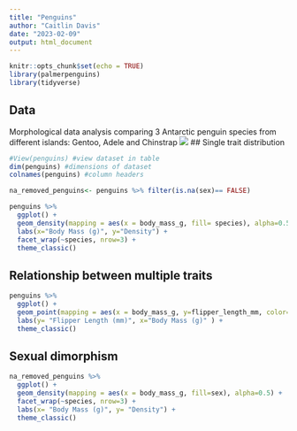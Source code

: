 ```yaml
---
title: "Penguins"
author: "Caitlin Davis"
date: "2023-02-09"
output: html_document
---
```


```r
knitr::opts_chunk$set(echo = TRUE)
library(palmerpenguins)
library(tidyverse)
```

## Data
Morphological data analysis comparing 3 Antarctic penguin species from different islands: Gentoo, Adele and Chinstrap
![](https://i.ytimg.com/vi/lM02wDTiX34/maxresdefault.jpg)
## Single trait distribution
```r
#View(penguins) #view dataset in table
dim(penguins) #dimensions of dataset
colnames(penguins) #column headers

na_removed_penguins<- penguins %>% filter(is.na(sex)== FALSE)
```


```r
penguins %>%
  ggplot() +
  geom_density(mapping = aes(x = body_mass_g, fill= species), alpha=0.5) +
  labs(x="Body Mass (g)", y="Density") +
  facet_wrap(~species, nrow=3) +
  theme_classic() 

```

## Relationship between multiple traits

```r
penguins %>%
  ggplot() +
  geom_point(mapping = aes(x = body_mass_g, y=flipper_length_mm, color= species)) +
  labs(y= "Flipper Length (mm)", x="Body Mass (g)" ) +
  theme_classic() 
```



## Sexual dimorphism
```r
na_removed_penguins %>%
  ggplot() +
  geom_density(mapping = aes(x = body_mass_g, fill=sex), alpha=0.5) +
  facet_wrap(~species, nrow=3) +
  labs(x= "Body Mass (g)", y= "Density") +
  theme_classic() 
```

